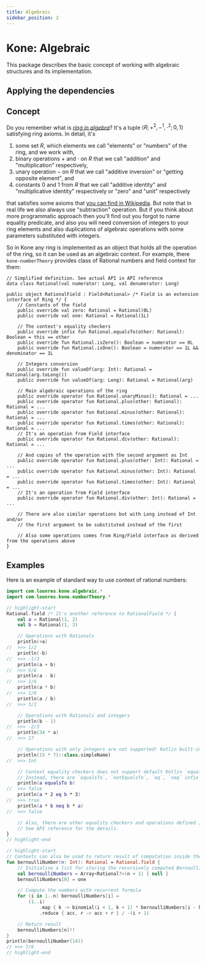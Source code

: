 ```yaml
---
title: Algebraic
sidebar_position: 2
---
```


# Kone: Algebraic

This package describes the basic concept of working with algebraic structures and its implementation.

## Applying the dependencies

<DependencyTabs artifact="kone-algebraic"/>

## Concept

Do you remember what is [*ring in algebra*](https://en.wikipedia.org/wiki/Ring_(mathematics)#Definition)? It's a tuple $\langle R; +^2, -^1, \cdot^2; 0, 1)$ satisfying ring axioms. In detail, it's
1. some set $R$, which elements we call "elements" or "numbers" of the ring, and we work with,
2. binary operations $+$ and $\cdot$ on $R$ that we call "addition" and "multiplication" respectively,
3. unary operation $-$ on $R$ that we call "additive inversion" or "getting opposite element", and
4. constants $0$ and $1$ from $R$ that we call "additive identity" and "multiplicative identity" respectively or "zero" and "unit" respectively

that satisfies some axioms that [you can find in Wikipedia](https://en.wikipedia.org/wiki/Ring_(mathematics)#Definition). But note that in real life we also always use "subtraction" operation. But if you think about more programmatic approach then you'll find out you forgot to name equality predicate, and also you will need conversion of integers to your ring elements and also duplications of algebraic operations with some parameters substituted with integers.

<!-- TODO: hyperlink to API -->
So in Kone any ring is implemented as an object that holds all the operation of the ring, so it can be used as an algebraic context. For example, there `kone-numberTheory` provides class of Rational numbers and field context for them:
```
// Simplified definition. See actual API in API reference
data class Rational(val numerator: Long, val denumerator: Long)

public object RationalField : Field<Rational> /* Field is an extension interface of Ring */ {
    // Constants of the field
    public override val zero: Rational = Rational(0L)
    public override val one: Rational = Rational(1L)

    // The context's equality checkers
    public override infix fun Rational.equalsTo(other: Rational): Boolean = this == other
    public override fun Rational.isZero(): Boolean = numerator == 0L
    public override fun Rational.isOne(): Boolean = numerator == 1L && denominator == 1L

    // Integers conversion
    public override fun valueOf(arg: Int): Rational = Rational(arg.toLong())
    public override fun valueOf(arg: Long): Rational = Rational(arg)

    // Main algebraic operations of the ring
    public override operator fun Rational.unaryMinus(): Rational = ...
    public override operator fun Rational.plus(other: Rational): Rational = ...
    public override operator fun Rational.minus(other: Rational): Rational = ...
    public override operator fun Rational.times(other: Rational): Rational = ...
    // It's an operation from Field interface
    public override operator fun Rational.div(other: Rational): Rational = ...

    // And copies of the operation with the second argument as Int
    public override operator fun Rational.plus(other: Int): Rational = ...
    public override operator fun Rational.minus(other: Int): Rational = ...
    public override operator fun Rational.times(other: Int): Rational = ...
    // It's an operation from Field interface
    public override operator fun Rational.div(other: Int): Rational = ...

    // There are also similar operations but with Long instead of Int and/or
    // the first argument to be substituted instead of the first

    // Also some operations comes from Ring/Field interface as derived from the operations above
}
```

## Examples
Here is an example of standard way to use context of rational numbers:
<!-- TODO: examples for signed integer power -->
```kotlin showLineNumbers
import com.lounres.kone.algebraic.*
import com.lounres.kone.numberTheory.*

// highlight-start
Rational.field /* It's another reference to RationalField */ {
    val a = Rational(1, 2)
    val b = Rational(1, 3)

    // Operations with Rationals
    println(+a)
//  >>> 1/2
    println(-b)
//  >>> -1/3
    println(a + b)
//  >>> 5/6
    println(a - b)
//  >>> 1/6
    println(a * b)
//  >>> 1/6
    println(a / b)
//  >>> 3/2

    // Operations with Rationals and integers
    println(b - 1)
//  >>> -2/3
    println(34 * a)
//  >>> 17

    // Operations with only integers are not supported! Kotlin built-in operations are used
    println((5 * 7)::class.simpleName)
//  >>> Int

    // Context equality checkers does not support default Kotlin `equals` operator.
    // Instead, there are `equalsTo`, `notEqualsTo`, `eq`, `neq` infix operations.
    println(a equalsTo b)
//  >>> false
    println(a * 2 eq b * 3)
//  >>> true
    println(a * b neq b * a)
//  >>> false

    // Also, there are other equality checkers and operations defined in Ring and Field interfaces.
    // See API reference for the details.
}
// highlight-end

// highlight-start
// Contexts can also be used to return result of computation inside them
fun bernoulliNumber(n: Int): Rational = Rational.field {
    // Initialise a list for storing the recursively computed Bernoulli numbers
    val bernoulliNumbers = Array<Rational?>(n + 1) { null }
    bernoulliNumbers[0] = one

    // Compute the numbers with recurrent formula
    for (i in 1..n) bernoulliNumbers[i] =
        (1..i)
            .map { k -> binomial(i + 1, k + 1) * bernoulliNumbers[i - k]!! }
            .reduce { acc, r -> acc + r } / -(i + 1)

    // Return result
    bernoulliNumbers[n]!!
}
println(bernoulliNumber(14))
// >>> 7/6
// highlight-end
```